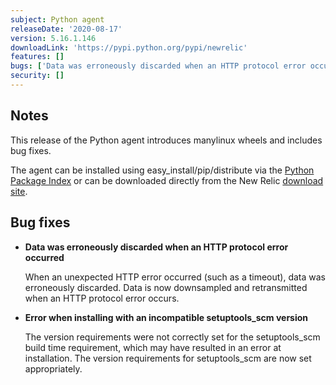 ```yaml
---
subject: Python agent
releaseDate: '2020-08-17'
version: 5.16.1.146
downloadLink: 'https://pypi.python.org/pypi/newrelic'
features: []
bugs: ['Data was erroneously discarded when an HTTP protocol error occurred', 'Error when installing with an incompatible setuptools_scm version']
security: []
---
```


## Notes

This release of the Python agent introduces manylinux wheels and includes bug fixes.

The agent can be installed using easy_install/pip/distribute via the [Python Package Index](https://pypi.python.org/pypi/newrelic) or can be downloaded directly from the New Relic [download site](http://download.newrelic.com/python_agent/release).

## Bug fixes

* **Data was erroneously discarded when an HTTP protocol error occurred**

  When an unexpected HTTP error occurred (such as a timeout), data was erroneously discarded. Data is now downsampled and retransmitted when an HTTP protocol error occurs.
* **Error when installing with an incompatible setuptools_scm version**

  The version requirements were not correctly set for the setuptools_scm build time requirement, which may have resulted in an error at installation. The version requirements for setuptools_scm are now set appropriately.
